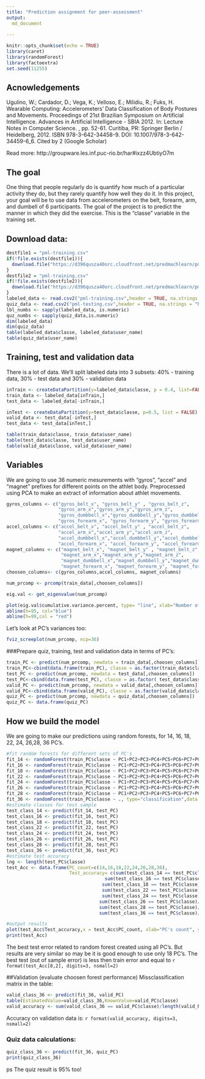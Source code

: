 ```yaml
---
title: "Prediction assignment for peer-assessment"
output: 
  md_document
  
---
```


```r
knitr::opts_chunk$set(echo = TRUE)
library(caret)
library(randomForest)
library(factoextra)
set.seed(11255)
```

## Acnowledgements
Ugulino, W.; Cardador, D.; Vega, K.; Velloso, E.; Milidiu, R.; Fuks, H. Wearable Computing: Accelerometers' Data Classification of Body Postures and Movements. Proceedings of 21st Brazilian Symposium on Artificial Intelligence. Advances in Artificial Intelligence - SBIA 2012. In: Lecture Notes in Computer Science. , pp. 52-61. Curitiba, PR: Springer Berlin / Heidelberg, 2012. ISBN 978-3-642-34458-9. DOI: 10.1007/978-3-642-34459-6_6. 
Cited by 2 (Google Scholar)

Read more: http://groupware.les.inf.puc-rio.br/har#ixzz4UbtiyO7m

## The goal
One thing that people regularly do is quantify how much of a particular activity they do, but they rarely quantify how well they do it. In this project, your goal will be to use data from accelerometers on the belt, forearm, arm, and dumbell of 6 participants.
The goal of the project is to predict the manner in which they did the exercise. This is the "classe" variable in the training set. 

## Download data:
```r
destfile1 = "pml-training.csv"
if(!file.exists(destfile1)){
  download.file("https://d396qusza40orc.cloudfront.net/predmachlearn/pml-training.csv",destfile = destfile1)
}
destfile2 = "pml-training.csv"
if(!file.exists(destfile2)){
  download.file("https://d396qusza40orc.cloudfront.net/predmachlearn/pml-testing.csv",destfile = destfile2)
}
labeled_data <- read.csv2("pml-training.csv",header = TRUE, na.strings = "NA", sep = ",", quote = "\"",dec = ".")
quiz_data <- read.csv2("pml-testing.csv",header = TRUE, na.strings = "NA", sep = ",", quote = "\"",dec = ".")
lbl_numbs <- sapply(labeled_data, is.numeric)
quz_numbs <- sapply(quiz_data,is.numeric)
dim(labeled_data)
dim(quiz_data)
table(labeled_data$classe, labeled_data$user_name)
table(quiz_data$user_name)
```

## Training, test and validation data
There is a lot of data. We'll split labeled data into 3 subsets: 40% - training data, 30% - test data and 30% - validation data
```r
inTrain <- createDataPartition(y=labeled_data$classe, p = 0.4, list=FALSE)
train_data <- labeled_data[inTrain,]
test_data <- labeled_data[-inTrain,]

inTest <- createDataPartition(y=test_data$classe, p=0.5, list = FALSE)
valid_data <- test_data[-inTest,]
test_data <- test_data[inTest,]

table(train_data$classe, train_data$user_name)
table(test_data$classe, test_data$user_name)
table(valid_data$classe, valid_data$user_name)

```


## Variables
We are going to use 36 numeric mesurements with "gyros", "accel" and "magnet" prefixes for different points on the athlet body. 
Preprocessed using PCA to make an extract of information about athlet movements. 

```r
gyros_columns <- c("gyros_belt_x", "gyros_belt_y" , "gyros_belt_z", 
                   "gyros_arm_x","gyros_arm_y","gyros_arm_z",
                   "gyros_dumbbell_x","gyros_dumbbell_y","gyros_dumbbell_z",
                   "gyros_forearm_x", "gyros_forearm_y", "gyros_forearm_z")
accel_columns <- c("accel_belt_x", "accel_belt_y" , "accel_belt_z", 
                   "accel_arm_x","accel_arm_y","accel_arm_z",
                   "accel_dumbbell_x","accel_dumbbell_y","accel_dumbbell_z",
                   "accel_forearm_x", "accel_forearm_y", "accel_forearm_z")
magnet_columns <- c("magnet_belt_x", "magnet_belt_y" , "magnet_belt_z",
                    "magnet_arm_x","magnet_arm_y","magnet_arm_z",
                    "magnet_dumbbell_x","magnet_dumbbell_y","magnet_dumbbell_z", 
                    "magnet_forearm_x", "magnet_forearm_y", "magnet_forearm_z")
choosen_columns<- c(gyros_columns,accel_columns, magnet_columns)

num_prcomp <- prcomp(train_data[,choosen_columns])

eig.val <- get_eigenvalue(num_prcomp)

plot(eig.val$cumulative.variance.percent, type= "line", xlab="Number of PC", ylab = "Cumulative variance percent", main = "How many principal components are informaative?")
abline(h=95, col="blue")
abline(h=99,col = "red")
```

Let's look at PC's variances too:

```r
fviz_screeplot(num_prcomp, ncp=36)
```

###Prepare quiz, training, test and validation data in terms of PC's:
```r
train_PC <- predict(num_prcomp, newdata = train_data[,choosen_columns])
train_PC<-cbind(data.frame(train_PC), classe = as.factor(train_data$classe))
test_PC <- predict(num_prcomp, newdata = test_data[,choosen_columns])
test_PC<-cbind(data.frame(test_PC), classe = as.factor( test_data$classe))
valid_PC <- predict(num_prcomp, newdata = valid_data[,choosen_columns])
valid_PC<-cbind(data.frame(valid_PC), classe = as.factor(valid_data$classe))
quiz_PC <- predict(num_prcomp, newdata = quiz_data[,choosen_columns])
quiz_PC <- data.frame(quiz_PC)
```

## How we build the model
We are going to make our predictions using random forests, for  14, 16, 18, 22, 24, 26,28, 36  PC's.
```r
#fit random forests for different sets of PC's
fit_14 <- randomForest(train_PC$classe ~ PC1+PC2+PC3+PC4+PC5+PC6+PC7+PC8+PC9+PC10+PC11+PC12+PC13+PC14, type="classification",data = train_PC)
fit_16 <- randomForest(train_PC$classe ~ PC1+PC2+PC3+PC4+PC5+PC6+PC7+PC8+PC9+PC10+PC11+PC12+PC13+PC14+PC15+PC16, type="classification",data = train_PC)
fit_18 <- randomForest(train_PC$classe ~ PC1+PC2+PC3+PC4+PC5+PC6+PC7+PC8+PC9+PC10+PC11+PC12+PC13+PC14+PC15+PC16+PC17+PC18, type="classification",data = train_PC)
fit_22 <- randomForest(train_PC$classe ~ PC1+PC2+PC3+PC4+PC5+PC6+PC7+PC8+PC9+PC10+PC11+PC12+PC13+PC14+PC15+PC16+PC17+PC18+PC19+PC20+PC21+PC22, type="classification",data = train_PC)
fit_24 <- randomForest(train_PC$classe ~ PC1+PC2+PC3+PC4+PC5+PC6+PC7+PC8+PC9+PC10+PC11+PC12+PC13+PC14+PC15+PC16+PC17+PC18+PC19+PC20+PC21+PC22+PC23+PC24, type="classification",data = train_PC)
fit_26 <- randomForest(train_PC$classe ~ PC1+PC2+PC3+PC4+PC5+PC6+PC7+PC8+PC9+PC10+PC11+PC12+PC13+PC14+PC15+PC16+PC17+PC18+PC19+PC20+PC21+PC22+PC23+PC24+PC25+PC26, type="classification",data = train_PC)
fit_28 <- randomForest(train_PC$classe ~ PC1+PC2+PC3+PC4+PC5+PC6+PC7+PC8+PC9+PC10+PC11+PC12+PC13+PC14+PC15+PC16+PC17+PC18+PC19+PC20+PC21+PC22+PC23+PC24+PC25+PC26+PC27+PC28, type="classification",data = train_PC)
fit_36 <- randomForest(train_PC$classe ~ ., type="classification",data = train_PC)
#estimate classes for test sample
test_class_14 <- predict(fit_14, test_PC)
test_class_16 <- predict(fit_16, test_PC)
test_class_18 <- predict(fit_18, test_PC)
test_class_22 <- predict(fit_22, test_PC)
test_class_24 <- predict(fit_24, test_PC)
test_class_26 <- predict(fit_26, test_PC)
test_class_28 <- predict(fit_28, test_PC)
test_class_36 <- predict(fit_36, test_PC)
#estimate test accuracy
lng <- length(test_PC$classe)
test_Acc <- data.frame(PC_count=c(14,16,18,22,24,26,28,36), 
                       Test_accuracy= c(sum(test_class_14 == test_PC$classe)/lng,
                                    sum(test_class_16 == test_PC$classe)/lng,
                                   sum(test_class_18 == test_PC$classe)/lng,
                                   sum(test_class_22 == test_PC$classe)/lng,
                                   sum(test_class_24 == test_PC$classe)/lng,
                                  sum(test_class_26 == test_PC$classe)/lng,
                                  sum(test_class_28 == test_PC$classe)/lng,
                                  sum(test_class_36 == test_PC$classe)/lng))

#output results
plot(test_Acc$Test_accuracy,x = test_Acc$PC_count, xlab="PC's count", ylab="Accuracy on test set", main = "Accuracy on the test set as function of number of PC's")
print(test_Acc)

```

The best test error related to random forest created using all PC's. But results are very similar so may be it is good enough to use only 18 PC's.
The best test (out of sample error) is less then train error and equal to `r format(test_Acc[8,2], digits=3, nsmall=2)`

##Validation (evaluate choosen forest performance)
Missclassification matrix in the table:
```r

valid_class_36 <- predict(fit_36, valid_PC)
table(EstimatedValue=valid_class_36,KnownValue=valid_PC$classe)
valid_accuracy <- sum(valid_class_36 == valid_PC$classe)/length(valid_PC$classe)
```
Accuracy on validation data is: `r format(valid_accuracy, digits=3, nsmall=2)`

### Quiz data calculations:
```r
quiz_class_36 <- predict(fit_36, quiz_PC)
print(quiz_class_36)
```

ps The quiz result is 95% too!







